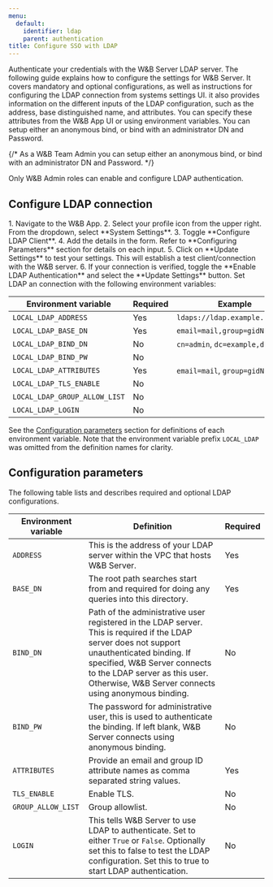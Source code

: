```yaml
---
menu:
  default:
    identifier: ldap
    parent: authentication
title: Configure SSO with LDAP
---
```


Authenticate your credentials with the W&B Server LDAP server. The following guide explains how to configure the settings for W&B Server. It covers mandatory and optional configurations, as well as instructions for configuring the LDAP connection from systems settings UI. it also provides information on the different inputs of the LDAP configuration, such as the address, base distinguished name, and attributes. You can specify these attributes from the W&B App UI or using environment variables. You can setup either an anonymous bind, or bind with an administrator DN and Password.

{/* <Note>
As a W&B Team Admin you can setup either an anonymous bind, or bind with an administrator DN and Password.
</Note> */}

<Note>
Only W&B Admin roles can enable and configure LDAP authentication.
</Note>

## Configure LDAP connection

<Tabs>
<Tab title="W&B App">
1. Navigate to the W&B App. 
2. Select your profile icon from the upper right. From the dropdown, select **System Settings**. 
3. Toggle **Configure LDAP Client**.
4. Add the details in the form. Refer to **Configuring Parameters** section for details on each input.
5. Click on **Update Settings** to test your settings. This will establish a test client/connection with the W&B server.
6. If your connection is verified, toggle the **Enable LDAP Authentication** and select the **Update Settings** button.
</Tab>
<Tab title="Environment variable">
Set LDAP an connection with the following environment variables:

| Environment variable          | Required | Example                         |
| ----------------------------- | -------- | ------------------------------- |
| `LOCAL_LDAP_ADDRESS`          | Yes      | `ldaps://ldap.example.com:636`  |
| `LOCAL_LDAP_BASE_DN`          | Yes      | `email=mail,group=gidNumber`    |
| `LOCAL_LDAP_BIND_DN`          | No       | `cn=admin`, `dc=example,dc=org` |
| `LOCAL_LDAP_BIND_PW`          | No       |                                 |
| `LOCAL_LDAP_ATTRIBUTES`       | Yes      | `email=mail`, `group=gidNumber` |
| `LOCAL_LDAP_TLS_ENABLE`       | No       |                                 |
| `LOCAL_LDAP_GROUP_ALLOW_LIST` | No       |                                 |
| `LOCAL_LDAP_LOGIN`            | No       |                                 |

See the [Configuration parameters](#configuration-parameters) section for definitions of each environment variable. Note that the environment variable prefix `LOCAL_LDAP` was omitted from the definition names for clarity.
</Tab>
</Tabs>


## Configuration parameters

The following table lists and describes required and optional LDAP configurations.

| Environment variable | Definition              | Required |
| -------------------- | ----------------------- | -------- |
| `ADDRESS`            | This is the address of your LDAP server within the VPC that hosts W&B Server.      | Yes      |
| `BASE_DN`            | The root path searches start from and required for doing any queries into this directory.             | Yes      |
| `BIND_DN`            | Path of the administrative user registered in the LDAP server. This is required if the LDAP server does not support unauthenticated binding. If specified, W&B Server connects to the LDAP server as this user. Otherwise, W&B Server connects using anonymous binding. | No       |
| `BIND_PW`            | The password for administrative user, this is used to authenticate the binding. If left blank, W&B Server connects using anonymous binding.   | No       |
| `ATTRIBUTES`         | Provide an email and group ID attribute names as comma separated string values.    | Yes      |
| `TLS_ENABLE`         | Enable TLS.                | No       |
| `GROUP_ALLOW_LIST`   | Group allowlist.           | No       |
| `LOGIN`              | This tells W&B Server to use LDAP to authenticate. Set to either `True` or `False`. Optionally set this to false to test the LDAP configuration. Set this to true to start LDAP authentication. | No       |
